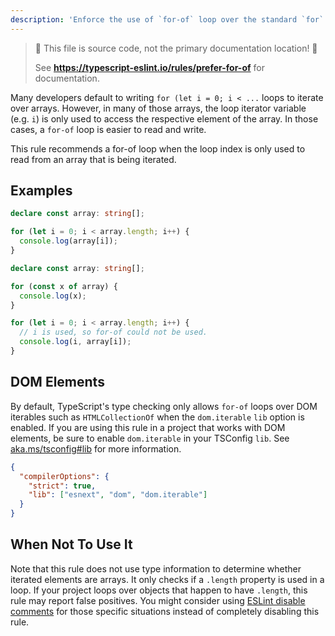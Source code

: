 ```yaml
---
description: 'Enforce the use of `for-of` loop over the standard `for` loop where possible.'
---
```



> 🛑 This file is source code, not the primary documentation location! 🛑
>
> See **https://typescript-eslint.io/rules/prefer-for-of** for documentation.

Many developers default to writing `for (let i = 0; i < ...` loops to iterate over arrays.
However, in many of those arrays, the loop iterator variable (e.g. `i`) is only used to access the respective element of the array.
In those cases, a `for-of` loop is easier to read and write.

This rule recommends a for-of loop when the loop index is only used to read from an array that is being iterated.

## Examples

<Tabs>
<TabItem value="❌ Incorrect">

```ts
declare const array: string[];

for (let i = 0; i < array.length; i++) {
  console.log(array[i]);
}
```

</TabItem>
<TabItem value="✅ Correct">

```ts
declare const array: string[];

for (const x of array) {
  console.log(x);
}

for (let i = 0; i < array.length; i++) {
  // i is used, so for-of could not be used.
  console.log(i, array[i]);
}
```

</TabItem>
</Tabs>

## DOM Elements

By default, TypeScript's type checking only allows `for-of` loops over DOM iterables such as `HTMLCollectionOf` when the `dom.iterable` `lib` option is enabled.
If you are using this rule in a project that works with DOM elements, be sure to enable `dom.iterable` in your TSConfig `lib`.
See [aka.ms/tsconfig#lib](http://aka.ms/tsconfig#lib) for more information.

```json
{
  "compilerOptions": {
    "strict": true,
    "lib": ["esnext", "dom", "dom.iterable"]
  }
}
```

## When Not To Use It

Note that this rule does not use type information to determine whether iterated elements are arrays.
It only checks if a `.length` property is used in a loop.
If your project loops over objects that happen to have `.length`, this rule may report false positives.
You might consider using [ESLint disable comments](https://eslint.org/docs/latest/use/configure/rules#using-configuration-comments-1) for those specific situations instead of completely disabling this rule.
